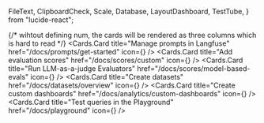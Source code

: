   FileText,
  ClipboardCheck,
  Scale,
  Database,
  LayoutDashboard,
  TestTube,
} from "lucide-react";

{/* wihtout defining num, the cards will be rendered as three columns which is hard to read */}
<Cards num={2}> 
  <Cards.Card
    title="Manage prompts in Langfuse"
    href="/docs/prompts/get-started"
    icon={<FileText />}
  />
  <Cards.Card
    title="Add evaluation scores"
    href="/docs/scores/custom"
    icon={<ClipboardCheck />}
  />
  <Cards.Card
    title="Run LLM-as-a-judge Evaluators"
    href="/docs/scores/model-based-evals"
    icon={<Scale />}
  />
  <Cards.Card
    title="Create datasets"
    href="/docs/datasets/overview"
    icon={<Database />}
  />
  <Cards.Card
    title="Create custom dashboards"
    href="/docs/analytics/custom-dashboards"
    icon={<LayoutDashboard />}
  />
  <Cards.Card
    title="Test queries in the Playground"
    href="/docs/playground"
    icon={<TestTube />}
  />
</Cards>